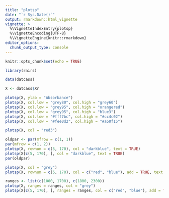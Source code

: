 ```yaml
---
title: "plotsp"
date: "`r Sys.Date()`"
output: rmarkdown::html_vignette
vignette: >
  %\VignetteIndexEntry{plotsp}
  %\VignetteEncoding{UTF-8}
  %\VignetteEngine{knitr::rmarkdown}
editor_options: 
  chunk_output_type: console
---
```


```r

knitr::opts_chunk$set(echo = TRUE) 

```

```r

library(rnirs)             

```

```r

data(datcass)

X <- datcass$Xr

plotsp(X, ylab = "Absorbance")
plotsp(X, col.low = "grey80", col.high = "grey60")
plotsp(X, col.low = "grey95", col.high = "orangered")
plotsp(X, col.low = "grey95", col.high = "blue3")
plotsp(X, col.low = "#fff7bc", col.high = "#cc4c02") 
plotsp(X, col.low = "#fee0d2", col.high = "#a50f15")

plotsp(X, col = "red3")

```

```r

oldpar <- par(mfrow = c(1, 1))
par(mfrow = c(1, 2))
plotsp(X, rownum = c(5, 170), col = "darkblue", text = TRUE)
plotsp(X[c(5, 170), ], col = "darkblue", text = TRUE)
par(oldpar)

```

```r

plotsp(X, col = "grey")
plotsp(X, rownum = c(5, 170), col = c("red", "blue"), add = TRUE, text = TRUE, lwd = 2)

ranges <- list(c(1000, 1700), c(1800, 2300))
plotsp(X, ranges = ranges, col = "grey")
plotsp(X[c(5, 170), ], ranges = ranges, col = c("red", "blue"), add = TRUE, text = TRUE)

```




